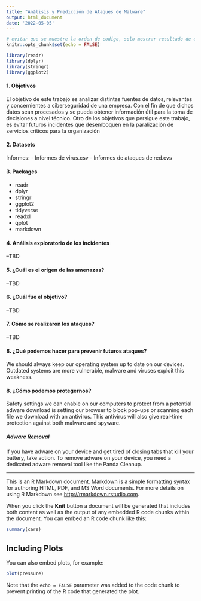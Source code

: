 ```yaml
---
title: "Análisis y Predicción de Ataques de Malware"
output: html_document
date: '2022-05-05'
---
```


```r
# evitar que se muestre la orden de codigo, solo mostrar resultado de ejecucion
knitr::opts_chunk$set(echo = FALSE)
```


```r
library(readr)
library(dplyr)
library(stringr)
library(ggplot2)
```
#### **1. Objetivos**
El objetivo de este trabajo es analizar distintas fuentes de datos, relevantes y concernientes a ciberseguridad de una empresa. Con el fin de que dichos datos sean procesados y se pueda obtener información útil para la toma de decisiones a nivel técnico. Otro de los objetivos que persigue este trabajo, es evitar futuros incidentes que desemboquen en la paralización de servicios críticos para la organización

#### **2. Datasets**
Informes: 
- Informes de virus.csv
- Informes de ataques de red.cvs

#### **3. Packages**
- readr
- dplyr
- stringr
- ggplot2
- tidyverse
- readxl
- qplot
- markdown

#### **4. Análisis exploratorio de los incidentes**

--TBD

#### **5. ¿Cuál es el origen de las amenazas?**

--TBD

#### **6. ¿Cuál fue el objetivo?**

--TBD

#### **7. Cómo se realizaron los ataques?**

--TBD

#### **8. ¿Qué podemos hacer para prevenir futuros ataques?**

We  should always keep our  operating system up to date on our devices. Outdated systems are more vulnerable, malware and viruses exploit this weakness.

#### **8. ¿Cómo podemos protegernos?**

Safety settings we can enable on our computers to protect from a potential adware download is setting our browser to block pop-ups or scanning each file we download with an antivirus. This antivirus will also give real-time protection against both malware and spyware.

##### Adware Removal

If you have adware on your device and get tired of closing tabs that kill your battery, take action. To remove adware on your device, you need a dedicated adware removal tool like the Panda Cleanup.

----------------------------------
This is an R Markdown document. Markdown is a simple formatting syntax for authoring HTML, PDF, and MS Word documents. For more details on using R Markdown see <http://rmarkdown.rstudio.com>.

When you click the **Knit** button a document will be generated that includes both content as well as the output of any embedded R code chunks within the document. You can embed an R code chunk like this:

```r
summary(cars)
```

## Including Plots

You can also embed plots, for example:

```r
plot(pressure)
```

Note that the `echo = FALSE` parameter was added to the code chunk to prevent printing of the R code that generated the plot.

